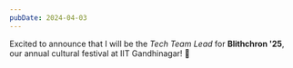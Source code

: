 ```yaml
---
pubDate: 2024-04-03
---
```

Excited to announce that I will be the _Tech Team Lead_ for __Blithchron '25__, our annual cultural festival at IIT Gandhinagar! 🎉